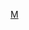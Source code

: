 {{football squad|teamname=蒙扎足球俱乐部|title=-{zh-hans:蒙扎;zh-hant:蒙沙;}-|bgcolor=#FF0000|textcolor=#FFFFFF|bordercolor=#000000
|name=蒙扎球员名单
|list=<div>
{{Football squad2 player|no=1 |name=[[尤吉尼奥·拉曼納|拉曼纳]]}}
{{Football squad2 player|no=2 |name=[[朱利奥·多纳蒂|多纳蒂]]}}
{{Football squad2 player|no=3 |name={{le|阿尔曼多·阿纳斯塔西奥|Armando Anastasio|阿纳斯塔西奥}}}}  
{{Football squad2 player|no=4 |name=[[盧卡·馬齊特利|馬齊特利]]}}
{{Football squad2 player|no=5 |name=[[卢卡·卡尔迪罗拉|-{zh-hans:卡尔迪罗拉;zh-hk:卡迪路拿;zh-tw:卡爾迪羅拉;}-]]}}
{{Football squad2 player|no=6 |name=[[朱塞佩·贝卢斯奇|贝卢斯奇]]}}
{{Football squad2 player|no=7 |name={{le|何塞·馬欽|José Machín|馬欽}}}}
{{Football squad2 player|no=8 |name={{le|安德烈亚·巴尔贝里斯|Andrea Barberis|巴尔贝里斯}}}}
{{Football squad2 player|no=9 |name={{le|克里斯蒂安·吉特凯尔|Christian Gytkjær|吉特凯尔}}}}  
{{Football squad2 player|no=10|name=[[馬蒂亞·瓦洛蒂|瓦洛蒂]]}}
{{Football squad2 player|no=11|name={{le|馬蒂亞·菲諾托|Mattia Finotto|菲諾托}}}}
{{Football squad2 player|no=12|name={{le|达尼埃莱·索马里瓦|Daniele Sommariva|索马里瓦}}}}
{{Football squad2 player|no=13|name=[[柏度·彭利拿|-{zh-hans:佩雷拉;zh-hk:彭利拿;zh-tw:佩雷拉;}-]]}}
{{Football squad2 player|no=16|name={{le|米歇尔·迪·格雷戈里奥|Michele Di Gregorio|迪·格雷戈里奥}}}}
{{Football squad2 player|no=17|name={{le|安東尼諾·巴里拉|Antonino Barillà|巴里拉}}}}
{{Football squad2 player|no=18|name={{le|达维德·贝泰拉|Davide Bettella|贝泰拉}}}}
{{Football squad2 player|no=19|name=[[安德烈·法維利|法維利]]}}
{{Football squad2 player|no=20|name={{le|安东尼斯·西亚图尼斯|Antonis Siatounis|西亚图尼斯}}}}
{{Football squad2 player|no=22|name={{le |Rubbi|Stefano Rubbi}}}}
{{Football squad2 player|no=23|name={{le|马特奥·斯科扎雷拉|Matteo Scozzarella|斯科扎雷拉}}}}
<!--{{Football squad2 player|no=24|name={{le|米尔科·马里奇|Mirko Marić|马里奇}}}}-->
{{Football squad2 player|no=26|name={{le|瓦倫丁·安托夫|Valentin Antov|安托夫}}}}
{{Football squad2 player|no=28|name={{le|安德烈亚·科尔帕尼|Andrea Colpani|科尔帕尼}}}}
{{Football squad2 player|no=29|name=[[加布里埃尔·帕莱塔|-{zh-hans:帕莱塔;zh-hk:柏列達;zh-tw:帕萊塔;}-]]}}
{{Football squad2 player|no=30|name={{le|卡洛斯·奥古斯托|Carlos Augusto (footballer)|卡洛斯}}}}
{{Football squad2 player|no=31|name=[[马里奥·桑皮里西|桑皮里西]] [[File:Captain sports.svg|15px]]}}
{{Football squad2 player|no=33|name={{le|馬爾科·布雷西亞尼尼|Marco Brescianini|布雷西亞尼尼}}}}
{{football squad2 player|no=34|name=[[盧卡·馬隆內|-{zh-hans:马罗内;zh-hk:馬朗尼;zh-tw:馬隆內;}-]]}}
{{Football squad2 player|no=47|name={{le|达尼·莫塔|Dany Mota|莫塔}}}}
<!--{{Football squad2 player|no=66|name={{le|达维德·迪奥|Davide Diaw|迪奥}}}}-->
{{Football squad2 player|no=77|name=[[马尔科·德亚历山德罗|-{zh-hans:德亚利山德罗;zh-hk:迪阿歷辛度;zh-tw:德亞歷山德羅;}-]]}}
{{Football squad2 player|no=80|name={{le|薩繆萊·維尼亞托|Samuele Vignato|維尼亞托}}}}
{{Football squad2 player|no=84|name={{le|帕特里克·齐鲁里亚|Patrick Ciurria|齐鲁里亚}}}}
{{Football squad2 player|no=98|name=[[洛伦佐·皮罗拉|皮罗拉]]}} 
{{Football squad2 player|no=-|name=[[加斯頓·拉美利斯|-{zh-hans:拉米雷斯;zh-hk:拉美利斯;zh-tw:拉米雷斯;}-]]}}
{{football squad2 player|no=-|name=[[萨尔瓦托·摩利纳|-{zh-hans:莫利纳;zh-hant:摩利納;}-]]}}
{{football squad manager|name=[[克里斯蒂安·布罗基|-{zh-hans:布罗基;zh-hk:布洛治;zh-tw:布羅基;}-]]}}
</div>}}<noinclude>
[[Category:意大利足球俱乐部名单模板|M]]
</noinclude>